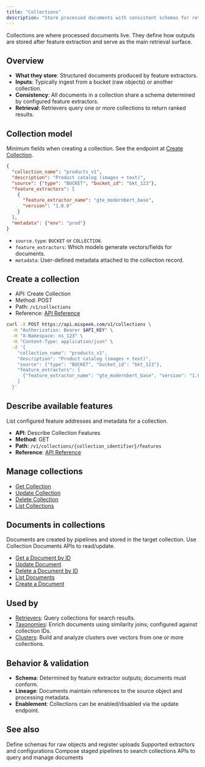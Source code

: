 ```yaml
---
title: "Collections"
description: "Store processed documents with consistent schemas for retrieval"
---
```


<Note>
  Collections are where processed documents live. They define how outputs are stored after feature extraction and serve as the main retrieval surface.
</Note>

## Overview

- **What they store**: Structured documents produced by feature extractors.
- **Inputs**: Typically ingest from a bucket (raw objects) or another collection.
- **Consistency**: All documents in a collection share a schema determined by configured feature extractors.
- **Retrieval**: Retrievers query one or more collections to return ranked results.

## Collection model

Minimum fields when creating a collection. See the endpoint at [Create Collection](/api-reference/collections/create-collection).

```json
{
  "collection_name": "products_v1",
  "description": "Product catalog (images + text)",
  "source": {"type": "BUCKET", "bucket_id": "bkt_123"},
  "feature_extractors": [
    {
      "feature_extractor_name": "gte_modernbert_base",
      "version": "1.0.0"
    }
  ],
  "metadata": {"env": "prod"}
}
```

- `source.type`: `BUCKET` or `COLLECTION`.
- `feature_extractors`: Which models generate vectors/fields for documents.
- `metadata`: User-defined metadata attached to the collection record.

## Create a collection

- API: Create Collection
- Method: POST
- Path: `/v1/collections`
- Reference: [API Reference](/api-reference/collections/create-collection)

```bash
curl -X POST https://api.mixpeek.com/v1/collections \
  -H "Authorization: Bearer $API_KEY" \
  -H "X-Namespace: ns_123" \
  -H "Content-Type: application/json" \
  -d '{
    "collection_name": "products_v1",
    "description": "Product catalog (images + text)",
    "source": {"type": "BUCKET", "bucket_id": "bkt_123"},
    "feature_extractors": [
      {"feature_extractor_name": "gte_modernbert_base", "version": "1.0.0"}
    ]
  }'
```

## Describe available features

List configured feature addresses and metadata for a collection.

- **API**: Describe Collection Features
- **Method**: GET
- **Path**: `/v1/collections/{collection_identifier}/features`
- **Reference**: [API Reference](/api-reference/collections/describe-collection-features)

## Manage collections

- [Get Collection](/api-reference/collections/get-collection)
- [Update Collection](/api-reference/collections/update-collection)
- [Delete Collection](/api-reference/collections/delete-collection)
- [List Collections](/api-reference/collections/list-collections)

## Documents in collections

Documents are created by pipelines and stored in the target collection. Use Collection Documents APIs to read/update.

- [Get a Document by ID](/api-reference/collection-documents/get-a-document-by-id)
- [Update Document](/api-reference/collection-documents/update-document)
- [Delete a Document by ID](/api-reference/collection-documents/delete-a-document-by-id)
- [List Documents](/api-reference/collection-documents/list-documents)
- [Create a Document](/api-reference/collection-documents/create-a-document)

## Used by

- [Retrievers](/retrieval/retrievers): Query collections for search results.
- [Taxonomies](/enrichment/taxonomies): Enrich documents using similarity joins; configured against collection IDs.
- [Clusters](/enrichment/clusters): Build and analyze clusters over vectors from one or more collections.

## Behavior & validation

- **Schema**: Determined by feature extractor outputs; documents must conform.
- **Lineage**: Documents maintain references to the source object and processing metadata.
- **Enablement**: Collections can be enabled/disabled via the update endpoint.

## See also

<CardGroup cols={2}>
  <Card title="Buckets" icon="bucket" href="/ingestion/buckets">
    Define schemas for raw objects and register uploads
  </Card>
  
  <Card title="Feature Extractors" icon="wand-magic-sparkles" href="/processing/feature-extractors">
    Supported extractors and configurations
  </Card>
</CardGroup>

<CardGroup cols={2}>
  <Card title="Retrievers" icon="magnifying-glass" href="/retrieval/retrievers">
    Compose staged pipelines to search collections
  </Card>
  
  <Card title="Collection Documents" icon="table" href="/api-reference/collection-documents/list-documents">
    APIs to query and manage documents
  </Card>
</CardGroup>
